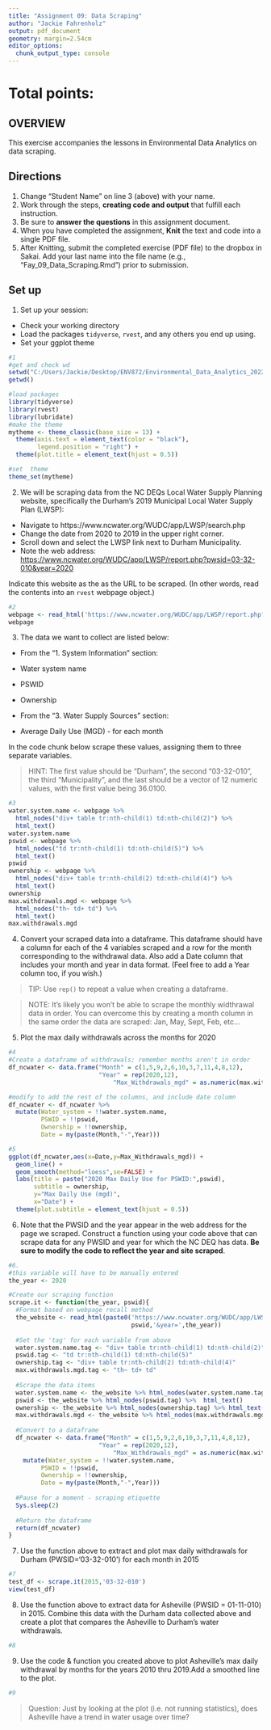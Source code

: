 ```yaml
---
title: "Assignment 09: Data Scraping"
author: "Jackie Fahrenholz"
output: pdf_document
geometry: margin=2.54cm
editor_options: 
  chunk_output_type: console
---
```


# Total points:

## OVERVIEW

This exercise accompanies the lessons in Environmental Data Analytics on data scraping. 

## Directions
1. Change "Student Name" on line 3 (above) with your name.
2. Work through the steps, **creating code and output** that fulfill each instruction.
3. Be sure to **answer the questions** in this assignment document.
4. When you have completed the assignment, **Knit** the text and code into a single PDF file.
5. After Knitting, submit the completed exercise (PDF file) to the dropbox in Sakai. Add your last name into the file name (e.g., "Fay_09_Data_Scraping.Rmd") prior to submission.


## Set up 
1. Set up your session:

* Check your working directory
* Load the packages `tidyverse`, `rvest`, and any others you end up using.
* Set your ggplot theme

```r
#1
#get and check wd
setwd("C:/Users/Jackie/Desktop/ENV872/Environmental_Data_Analytics_2022/Assignments")
getwd()

#load packages
library(tidyverse)
library(rvest)
library(lubridate)
#make the theme
mytheme <- theme_classic(base_size = 13) +
  theme(axis.text = element_text(color = "black"), 
        legend.position = "right") +
  theme(plot.title = element_text(hjust = 0.5))

#set  theme
theme_set(mytheme) 
```

2. We will be scraping data from the NC DEQs Local Water Supply Planning website, specifically the Durham's 2019 Municipal Local Water Supply Plan (LWSP): 
 * Navigate to https://www.ncwater.org/WUDC/app/LWSP/search.php
 * Change the date from 2020 to 2019 in the upper right corner.
 * Scroll down and select the LWSP link next to Durham Municipality. 
 * Note the web address: <https://www.ncwater.org/WUDC/app/LWSP/report.php?pwsid=03-32-010&year=2020>

Indicate this website as the as the URL to be scraped. (In other words, read the contents into an
`rvest` webpage object.)

```r
#2
webpage <- read_html('https://www.ncwater.org/WUDC/app/LWSP/report.php?pwsid=03-32-010&year=2020')
webpage

```

3. The data we want to collect are listed below:

* From the "1. System Information" section:
 * Water system name
 * PSWID
 * Ownership
 
* From the "3. Water Supply Sources" section:
 * Average Daily Use (MGD) - for each month

In the code chunk below scrape these values, assigning them to three separate variables.

>HINT: The first value should be "Durham", the second "03-32-010", the third "Municipality", and the last should be a vector of 12 numeric values, with the first value being 36.0100.

```r
#3
water.system.name <- webpage %>% 
  html_nodes("div+ table tr:nth-child(1) td:nth-child(2)") %>% 
  html_text()
water.system.name
pswid <- webpage %>% 
  html_nodes("td tr:nth-child(1) td:nth-child(5)") %>% 
  html_text()
pswid
ownership <- webpage %>% 
  html_nodes("div+ table tr:nth-child(2) td:nth-child(4)") %>% 
  html_text()
ownership
max.withdrawals.mgd <- webpage %>% 
  html_nodes("th~ td+ td") %>% 
  html_text()
max.withdrawals.mgd

```


4. Convert your scraped data into a dataframe. This dataframe should have a column for each of the 4 variables scraped and a row for the month corresponding to the withdrawal data. Also add a Date column that includes your month and year in data format. (Feel free to add a Year column too, if you wish.)

>TIP: Use `rep()` to repeat a value when creating a dataframe.

>NOTE: It's likely you won't be able to scrape the monthly widthrawal data in order. You can overcome this by creating a month column in the same order the data are scraped: Jan, May, Sept, Feb, etc...

5. Plot the max daily withdrawals across the months for 2020

```r
#4
#Create a dataframe of withdrawals; remember months aren't in order
df_ncwater <- data.frame("Month" = c(1,5,9,2,6,10,3,7,11,4,8,12),
                         "Year" = rep(2020,12), 
                             "Max_Withdrawals_mgd" = as.numeric(max.withdrawals.mgd))

#modify to add the rest of the columns, and include date column
df_ncwater <- df_ncwater %>% 
  mutate(Water_system = !!water.system.name, 
         PSWID = !!pswid,
         Ownership = !!ownership,
         Date = my(paste(Month,"-",Year))) 

#5
ggplot(df_ncwater,aes(x=Date,y=Max_Withdrawals_mgd)) + 
  geom_line() + 
  geom_smooth(method="loess",se=FALSE) +
  labs(title = paste("2020 Max Daily Use for PSWID:",pswid),
       subtitle = ownership,
       y="Max Daily Use (mgd)",
       x="Date") +
  theme(plot.subtitle = element_text(hjust = 0.5))


```

6. Note that the PWSID and the year appear in the web address for the page we scraped. Construct a function using your code above that can scrape data for any PWSID and year for which the NC DEQ has data. **Be sure to modify the code to reflect the year and site scraped**.

```r
#6.
#this variable will have to be manually entered
the_year <- 2020

#Create our scraping function
scrape.it <- function(the_year, pswid){
  #Format based on webpage recall method 
  the_website <- read_html(paste0('https://www.ncwater.org/WUDC/app/LWSP/report.php?pswid=', 
                                  pswid,'&year=',the_year))
  
  #Set the 'tag' for each variable from above
  water.system.name.tag <- "div+ table tr:nth-child(1) td:nth-child(2)"
  pswid.tag <- "td tr:nth-child(1) td:nth-child(5)"
  ownership.tag <- "div+ table tr:nth-child(2) td:nth-child(4)"
  max.withdrawals.mgd.tag <- "th~ td+ td"
  
  #Scrape the data items
  water.system.name <- the_website %>% html_nodes(water.system.name.tag) %>% html_text()
  pswid <- the_website %>% html_nodes(pswid.tag) %>%  html_text()
  ownership <- the_website %>% html_nodes(ownership.tag) %>% html_text()
  max.withdrawals.mgd <- the_website %>% html_nodes(max.withdrawals.mgd.tag) %>% html_text()
  
  #Convert to a dataframe
  df_ncwater <- data.frame("Month" = c(1,5,9,2,6,10,3,7,11,4,8,12),
                         "Year" = rep(2020,12), 
                             "Max_Withdrawals_mgd" = as.numeric(max.withdrawals.mgd)) %>% 
    mutate(Water_system = !!water.system.name, 
         PSWID = !!pswid,
         Ownership = !!ownership,
         Date = my(paste(Month,"-",Year)))
  
  #Pause for a moment - scraping etiquette
  Sys.sleep(2)
  
  #Return the dataframe
  return(df_ncwater)
}


```

7. Use the function above to extract and plot max daily withdrawals for Durham (PWSID='03-32-010') for each month in 2015

```r
#7
test_df <- scrape.it(2015,'03-32-010')
view(test_df)

```

8. Use the function above to extract data for Asheville (PWSID = 01-11-010) in 2015. Combine this data with the Durham data collected above and create a plot that compares the Asheville to Durham's water withdrawals.

```r
#8


```


9. Use the code & function you created above to plot Asheville's max daily withdrawal by months for the years 2010 thru 2019.Add a smoothed line to the plot.

```r
#9


```

>Question: Just by looking at the plot (i.e. not running statistics), does Asheville have a trend in water usage over time?